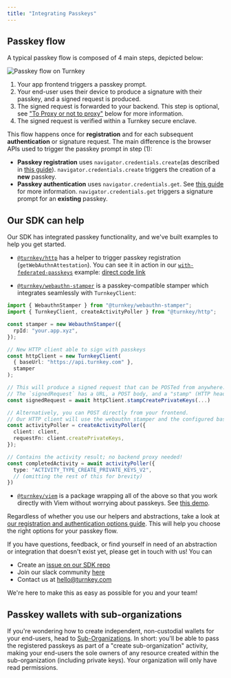 ```yaml
---
title: "Integrating Passkeys"
---
```


## Passkey flow

A typical passkey flow is composed of 4 main steps, depicted below:


<Frame>
  <img src="/images/passkeys/img/passkeys/turnkey_passkey_flow.png" alt="Passkey flow on Turnkey" />
</Frame>

1. Your app frontend triggers a passkey prompt.
2. Your end-user uses their device to produce a signature with their passkey, and a signed request is produced.
3. The signed request is forwarded to your backend. This step is optional, see ["To Proxy or not to proxy"](#proxying-signed-requests) below for more information.
4. The signed request is verified within a Turnkey secure enclave.

This flow happens once for **registration** and for each subsequent **authentication** or signature request. The main difference is the browser APIs used to trigger the passkey prompt in step (1):

* **Passkey registration** uses `navigator.credentials.create`(as described in [this guide](https://web.dev/passkey-registration/)). `navigator.credentials.create` triggers the creation of a **new** passkey.
* **Passkey authentication** uses `navigator.credentials.get`. See [this guide](https://web.dev/passkey-form-autofill/) for more information. `navigator.credentials.get` triggers a signature prompt for an **existing** passkey.

## Our SDK can help

Our SDK has integrated passkey functionality, and we've built examples to help you get started.

* [`@turnkey/http`](https://www.npmjs.com/package/@turnkey/http) has a helper to trigger passkey registration (`getWebAuthnAttestation`). You can see it in action in our [`with-federated-passkeys`](https://github.com/tkhq/sdk/tree/main/examples/with-federated-passkeys) example: [direct code link](https://github.com/tkhq/sdk/blob/a2bfbf3cbd6040902bbe4c247900ac560be42925/examples/with-federated-passkeys/src/pages/index.tsx#L88)

* [`@turnkey/webauthn-stamper`](https://www.npmjs.com/package/@turnkey/webauthn-stamper) is a passkey-compatible stamper which integrates seamlessly with `TurnkeyClient`:

```ts
import { WebauthnStamper } from "@turnkey/webauthn-stamper";
import { TurnkeyClient, createActivityPoller } from "@turnkey/http";

const stamper = new WebauthnStamper({
  rpId: "your.app.xyz",
});

// New HTTP client able to sign with passkeys
const httpClient = new TurnkeyClient(
  { baseUrl: "https://api.turnkey.com" },
  stamper
);

// This will produce a signed request that can be POSTed from anywhere.
// The `signedRequest` has a URL, a POST body, and a "stamp" (HTTP header name and value)
const signedRequest = await httpClient.stampCreatePrivateKeys(...)

// Alternatively, you can POST directly from your frontend.
// Our HTTP client will use the webauthn stamper and the configured baseUrl automatically!
const activityPoller = createActivityPoller({
  client: client,
  requestFn: client.createPrivateKeys,
});

// Contains the activity result; no backend proxy needed!
const completedActivity = await activityPoller({
  type: "ACTIVITY_TYPE_CREATE_PRIVATE_KEYS_V2",
  // (omitting the rest of this for brevity)
})
```

* [`@turnkey/viem`](https://www.npmjs.com/package/@turnkey/viem) is a package wrapping all of the above so that you work directly with Viem without worrying about passkeys. See [this demo](https://github.com/tkhq/sdk/tree/main/examples/with-viem-and-passkeys).

Regardless of whether you use our helpers and abstractions, take a look at [our registration and authentication options guide](/authentication/passkeys/options). This will help you choose the right options for your passkey flow.

If you have questions, feedback, or find yourself in need of an abstraction or integration that doesn't exist yet, please get in touch with us! You can

* Create an [issue on our SDK repo](https://github.com/tkhq/sdk/issues)
* Join our slack community [here](https://join.slack.com/t/clubturnkey/shared_invite/zt-31v4yhgw6-PwBzyNsWCCBTk2xft3EoHQ)
* Contact us at [hello@turnkey.com](mailto:hello@turnkey.com)

We're here to make this as easy as possible for you and your team!

## Passkey wallets with sub-organizations

If you're wondering how to create independent, non-custodial wallets for your end-users, head to [Sub-Organizations](/concepts/sub-organizations). In short: you'll be able to pass the registered passkeys as part of a "create sub-organization" activity, making your end-users the sole owners of any resource created within the sub-organization (including private keys). Your organization will only have read permissions.